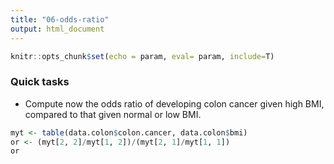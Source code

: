 ```yaml
---
title: "06-odds-ratio"
output: html_document
---
```


```r
knitr::opts_chunk$set(echo = param, eval= param, include=T)
```

### Quick tasks

- Compute now the odds ratio of developing colon cancer given high BMI, compared to that given normal or low BMI.

```r
myt <- table(data.colon$colon.cancer, data.colon$bmi)
or <- (myt[2, 2]/myt[1, 2])/(myt[2, 1]/myt[1, 1])
or
```
